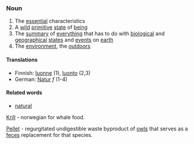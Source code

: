 ===Noun===
#The [[essential]] characteristics 
#A [[wild]] [[primitive]] [[state]] of [[being]]
#The [[summary]] of [[everything]] that has to do with [[biological]] and [[geographical]] [[state|states]] and [[event|events]] on [[earth]]
#The [[environment]], the [[outdoors]]

====Translations====
*Finnish: [[luonne]] (1), [[luonto]] (2,3)
*German: [[Natur]] ''f'' (1-4)

====Related words====

*[[natural]]


<!-- What are these, "krill" and "pellet" ?!  -->

[[Krill]] - norwegian for whale food.

[[Pellet]] - regurgitated undigestible waste byproduct of [[owl]]s that serves as a [[feces]] replacement for that species.